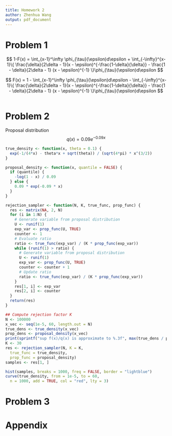 ```yaml
---
title: Homework 2
author: Zhenhua Wang
output: pdf_document
---
```


# Problem 1
$$
1-F(x) = \int_{x-1}^\infty \phi_{\tau}(\epsilon)d\epsilon + \int_{-\infty}^{x-1}\{ \frac{\delta}{2\delta - 1}(x - \epsilon)^{-\frac{1-\delta}{\delta}} - \frac{1 - \delta}{2\delta - 1} (x - \epsilon)^{-1} \}\phi_{\tau}(\epsilon)d\epsilon
$$

$$
F(x) = 1 - \int_{x-1}^\infty \phi_{\tau}(\epsilon)d\epsilon - \int_{-\infty}^{x-1}\{ \frac{\delta}{2\delta - 1}(x - \epsilon)^{-\frac{1-\delta}{\delta}} - \frac{1 - \delta}{2\delta - 1} (x - \epsilon)^{-1} \}\phi_{\tau}(\epsilon)d\epsilon
$$

```r

```

# Problem 2
\begin{align*}
f(x; \theta)
&= \sqrt{\frac{1}{4\pi}} \frac{\text{exp}(-\frac{1}{4x} - \theta x)}{x^{3/2} \text{exp}(-\sqrt{\theta})} \\
&= \frac{\text{exp}(-\frac{1}{4x} - \theta x +\sqrt{\theta})}{4\pi x^{3/2}}
\end{align*}

Proposal distribution
$$
q(x) = 0.09 e^{-0.09x}
$$

```r
true_density <- function(x, theta = 0.1) {
  exp(-1/(4*x) - theta*x + sqrt(theta)) / (sqrt(4*pi) * x^(3/2))
}

proposal_density <- function(x, quantile = FALSE) {
  if (quantile) {
    -log(1 - x) / 0.09
  } else {
    0.09 * exp(-0.09 * x)
  }
}

rejection_sampler <- function(N, K, true_func, prop_func) {
  res <- matrix(NA, 2, N)
  for (i in 1:N) {
    # Generate variable from proposal distribution
    U <- runif(1)
    exp_var <- prop_func(U, TRUE)
    counter <- 1
    # Evaluate ratio
    ratio <- true_func(exp_var) / (K * prop_func(exp_var))
    while (runif(1) > ratio) {
      # Generate variable from proposal distribution
      U <- runif(1)
      exp_var <- prop_func(U, TRUE)
      counter <- counter + 1
      # Update ratio
      ratio <- true_func(exp_var) / (K * prop_func(exp_var))
    }
    res[1, i] <- exp_var
    res[2, i] <- counter
  }
  return(res)
}

## Compute rejection factor K
N <- 100000
x_vec <- seq(1e-5, 60, length.out = N)
true_dens <- true_density(x_vec)
prop_dens <- proposal_density(x_vec)
print(sprintf("sup f(x)/q(x) is approximate to %.3f", max(true_dens / prop_dens)))
K <- 30
res <- rejection_sampler(N, K = K,
  true_func = true_density,
  prop_func = proposal_density)
samples <- res[1, ]
```

```r
hist(samples, breaks = 1000, freq = FALSE, border = "lightblue")
curve(true_density, from = 1e-5, to = 60,
  n = 1000, add = TRUE, col = "red", lty = 3)
```

# Problem 3


# Appendix
